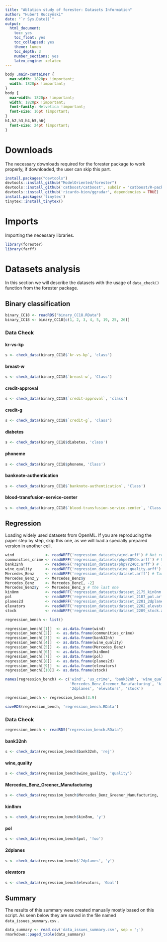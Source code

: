 ---
title: "Ablation study of forester: Datasets Information"
author: "Hubert Ruczyński"
date: "`r Sys.Date()`"
output:
  html_document:
    toc: yes
    toc_float: yes
    toc_collapsed: yes
    theme: lumen
    toc_depth: 3
    number_sections: yes
    latex_engine: xelatex
---

```{css, echo=FALSE}
body .main-container {
  max-width: 1820px !important;
  width: 1820px !important;
}
body {
  max-width: 1820px !important;
  width: 1820px !important;
  font-family: Helvetica !important;
  font-size: 16pt !important;
}
h1,h2,h3,h4,h5,h6{
  font-size: 24pt !important;
}
```

# Downloads

The necessary downloads required for the forester package to work properly, if downloaded, the user can skip this part.

```{r eval = FALSE}
install.packages("devtools")
devtools::install_github("ModelOriented/forester")
devtools::install_github('catboost/catboost', subdir = 'catboost/R-package')
devtools::install_github('ricardo-bion/ggradar', dependencies = TRUE)
install.packages('tinytex')
tinytex::install_tinytex()
```

# Imports

Importing the necessary libraries.

```{r warning=FALSE, message=FALSE}
library(forester)
library(farff)
```

# Datasets analysis

In this section we will describe the datasets with the usage of `data_check()` function from the forester package.

## Binary classification

```{r}
binary_CC18 <- readRDS("binary_CC18.RData")
binary_CC18 <- binary_CC18[c(1, 2, 3, 4, 5, 19, 25, 26)]
```

### Data Check

#### kr-vs-kp

```{r}
s <- check_data(binary_CC18$`kr-vs-kp`, 'class')
```

#### breast-w

```{r}
s <- check_data(binary_CC18$`breast-w`, 'Class')
```

#### credit-approval

```{r}
s <- check_data(binary_CC18$`credit-approval`, 'class')
```

#### credit-g

```{r}
s <- check_data(binary_CC18$`credit-g`, 'class')
```

#### diabetes

```{r}
s <- check_data(binary_CC18$diabetes, 'class')
```

#### phoneme

```{r}
s <- check_data(binary_CC18$phoneme, 'Class')
```

#### banknote-authentication

```{r}
s <- check_data(binary_CC18$`banknote-authentication`, 'Class')
```

#### blood-transfusion-service-center

```{r}
s <- check_data(binary_CC18$`blood-transfusion-service-center`, 'Class')
```

## Regression

Loading widely used datasets from OpenML. If you are reproducing the paper step by step, skip this one, as we will load a specially prepared version in another cell.

```{r warning=FALSE, message=FALSE, eval=FALSE}
wind              <- readARFF('regression_datasets/wind.arff') # Not regression task
communities_crime <- readARFF('regression_datasets/phpeZQVCe.arff') # ViolentCrimesPerPop
bank32nh          <- readARFF('regression_datasets/phpYYZ4Qc.arff') # Target: rej
wine_quality      <- readARFF('regression_datasets/wine_quality.arff') # Target: quality
Mercedes_Benz     <- readARFF('regression_datasets/dataset.arff') # Target: y (2nd col)
Mercedes_Benz_y   <- Mercedes_Benz$y
Mercedes_Benz     <- Mercedes_Benz[, -2]
Mercedes_Benz$y   <- Mercedes_Benz_y # the last one
kin8nm            <- readARFF('regression_datasets/dataset_2175_kin8nm.arff') # Target: y
pol               <- readARFF('regression_datasets/dataset_2187_pol.arff') # Target: foo (really streched)
planes2d          <- readARFF('regression_datasets/dataset_2201_2dplanes.arff') # Target: y
elevators         <- readARFF('regression_datasets/dataset_2202_elevators.arff') # Target: Goal
stock             <- readARFF('regression_datasets/dataset_2209_stock.arff') # Not regression task

regression_bench <- list()

regression_bench[[1]]  <- as.data.frame(wind)
regression_bench[[2]]  <- as.data.frame(communities_crime)
regression_bench[[3]]  <- as.data.frame(bank32nh)
regression_bench[[4]]  <- as.data.frame(wine_quality)
regression_bench[[5]]  <- as.data.frame(Mercedes_Benz)
regression_bench[[6]]  <- as.data.frame(kin8nm)
regression_bench[[7]]  <- as.data.frame(pol)
regression_bench[[8]]  <- as.data.frame(planes2d)
regression_bench[[9]]  <- as.data.frame(elevators)
regression_bench[[10]] <- as.data.frame(stock)

names(regression_bench) <- c('wind', 'us_crime', 'bank32nh', 'wine_quality', 
                             'Mercedes_Benz_Greener_Manufacturing', 'kin8nm', 'pol', 
                             '2dplanes', 'elevators', 'stock')

regression_bench <- regression_bench[3:9]
```

```{r eval=FALSE}
saveRDS(regression_bench, 'regression_bench.RData')
```

### Data Check

```{r}
regression_bench <- readRDS("regression_bench.RData")
```

#### bank32nh

```{r}
s <- check_data(regression_bench$bank32nh, 'rej')
```

#### wine_quality

```{r}
s <- check_data(regression_bench$wine_quality, 'quality')
```

#### Mercedes_Benz_Greener_Manufacturing

```{r}
s <- check_data(regression_bench$Mercedes_Benz_Greener_Manufacturing, 'y')
```

#### kin8nm

```{r}
s <- check_data(regression_bench$kin8nm, 'y')
```

#### pol

```{r}
s <- check_data(regression_bench$pol, 'foo')
```

#### 2dplanes

```{r}
s <- check_data(regression_bench$'2dplanes', 'y')
```

#### elevators

```{r}
s <- check_data(regression_bench$elevators, 'Goal')
```

## Summary

The results of this summary were created manually mostly based on this script. As seen below they are saved in the file named `data_issues_summary.csv` .

```{r}
data_summary <- read.csv('data_issues_summary.csv', sep = ';')
rmarkdown::paged_table(data_summary)
```
